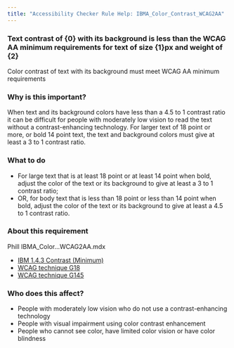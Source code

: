 ```yaml
---
title: "Accessibility Checker Rule Help: IBMA_Color_Contrast_WCAG2AA"
---
```


<div className="toolHelp">
<Row>
<Column colLg={16} colMd={8} colSm={4} className="toolHead">

### Text contrast of {0} with its background is less than the WCAG AA minimum requirements for text of size {1}px and weight of {2}

<div id="locLevel"></div>

Color contrast of text with its background must meet WCAG AA minimum requirements

</Column>
</Row>
<Row>
<Column colLg={11} colMd={5} colSm={4} className="toolMain">

### Why is this important?

When text and its background colors have less than a 4.5 to 1 contrast ratio it can be difficult for people with moderately low vision to read the text without a contrast-enhancing technology. For larger text of 18 point or more, or bold 14 point text, the text and background colors must give at least a 3 to 1 contrast ratio.

<div id="locSnippet"></div>

### What to do

 * For large text that is at least 18 point or at least 14 point when bold, adjust the color of the text or its background to give at least a 3 to 1 contrast ratio;
 * OR, for body text that is less than 18 point or less than 14 point when bold, adjust the color of the text or its background to give at least a 4.5 to 1 contrast ratio.

</Column>
<Column colLg={5} colMd={3} colSm={4} className="toolLeft">

### About this requirement

Phill IBMA_Color...WCAG2AA.mdx

* [IBM 1.4.3 Contrast (Minimum)](https://www.ibm.com/able/requirements/requirements/#1_4_3)
* [WCAG technique G18 ](https://www.w3.org/WAI/WCAG21/Techniques/general/G18)
* [WCAG technique G145 ](https://www.w3.org/WAI/WCAG21/Techniques/general/G145)

### Who does this affect?

 * People with moderately low vision who do not use a contrast-enhancing technology
 * People with visual impairment using color contrast enhancement
 * People who cannot see color, have limited color vision or have color blindness

</Column>
</Row>
</div>


